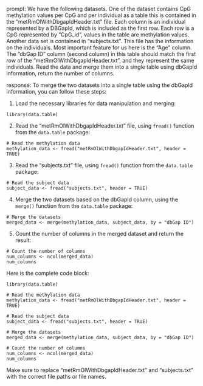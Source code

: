 prompt:
We have the following datasets. One of the dataset contains CpG methylation values per CpG and per individual as a table this is contained in the “metRmOlWithDbgapIdHeader.txt” file. Each column is an individual represented by a DBGapId, which is included as the first row. Each row is a CpG represented by "CpG_id", values in the table are methylation values. Another data set is contained in “subjects.txt”. This file has the information on the individuals. Most important feature for us here is the "Age" column. The "dbGap ID" column (second column) in this table should match the first row of the "metRmOlWithDbgapIdHeader.txt", and they represent the same individuals. 
Read the data and merge them into a single table using dbGapId information, return the number of columns.

response:
To merge the two datasets into a single table using the dbGapId information, you can follow these steps:

1. Load the necessary libraries for data manipulation and merging:
```
library(data.table)
```

2. Read the "metRmOlWithDbgapIdHeader.txt" file, using `fread()` function from the `data.table` package:
```
# Read the methylation data
methylation_data <- fread("metRmOlWithDbgapIdHeader.txt", header = TRUE)
```

3. Read the "subjects.txt" file, using `fread()` function from the `data.table` package:
```
# Read the subject data
subject_data <- fread("subjects.txt", header = TRUE)
```

4. Merge the two datasets based on the dbGapId column, using the `merge()` function from the `data.table` package:
```
# Merge the datasets
merged_data <- merge(methylation_data, subject_data, by = "dbGap ID")
```

5. Count the number of columns in the merged dataset and return the result:
```
# Count the number of columns
num_columns <- ncol(merged_data)
num_columns
```

Here is the complete code block:
```
library(data.table)

# Read the methylation data
methylation_data <- fread("metRmOlWithDbgapIdHeader.txt", header = TRUE)

# Read the subject data
subject_data <- fread("subjects.txt", header = TRUE)

# Merge the datasets
merged_data <- merge(methylation_data, subject_data, by = "dbGap ID")

# Count the number of columns
num_columns <- ncol(merged_data)
num_columns
```

Make sure to replace "metRmOlWithDbgapIdHeader.txt" and "subjects.txt" with the correct file paths or file names.
